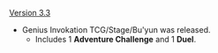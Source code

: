 {{Change History/Header}}
[[Version 3.3]]
* Genius Invokation TCG/Stage/Bu'yun was released.
** Includes 1 '''Adventure Challenge''' and 1 '''Duel'''.